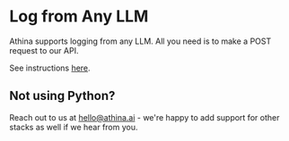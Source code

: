 # Log from Any LLM

Athina supports logging from any LLM. All you need is to make a POST request to our API.

See instructions [here](/logging/log_via_api).

## Not using Python?

Reach out to us at hello@athina.ai - we're happy to add support for other stacks as well if we hear from you.
